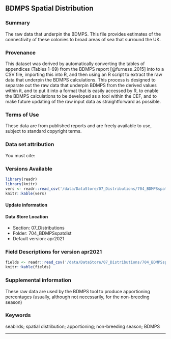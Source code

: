 
## BDMPS Spatial Distribution {#bdmpsspatialdistribution}

### Summary {-}
The raw data that underpin the BDMPS. This file provides estimates of the connectivity of these colonies to broad areas of sea that surround the UK.

### Provenance {-}
This dataset was derived by automatically converting the tables of appendices (Tables 1-69) from the  BDMPS report [@furness_2015] into to a CSV file, importing this into R, and then using an R script to extract the raw data that underpin the BDMPS calculations. This process is designed to separate out the raw data that underpin BDMPS from the derived values within it, and to put it into a format that is easily accessed by R, to enable the BDMPS calculations to be developed as a tool within the CEF, and to make future updating of the raw input data as straightforward as possible.

### Terms of Use {-}
These data are from published reports and are freely available to use, subject to standard copyright terms.

### Data set attribution {-}
You must cite: 

### Versions Available {-}
```r
library(readr)
library(knitr)
vers <- readr::read_csv('/data/DataStore/07_Distributions/704_BDMPSspatdist/vers_bdmpsspatialdistribution.csv', show_col_types = FALSE)
knitr::kable(vers)

```

#### Update information {-}


#### Data Store Location {-}
* Section: 07_Distributions
* Folder: 704_BDMPSspatdist
* Default version: apr2021

### Field Descriptions for version apr2021 {-}
```r
fields <- readr::read_csv('/data/DataStore/07_Distributions/704_BDMPSspatdist/apr2021/fields_bdmpsspatialdistribution.csv', show_col_types = FALSE)
knitr::kable(fields)

```

### Supplemental information {-}
These raw data are used by the BDMPS tool to produce apportioning percentages (usually, although not necessarily, for the non-breeding season)

### Keywords {-}
seabirds; spatial distribution; apportioning; non-breeding season; BDMPS

----

